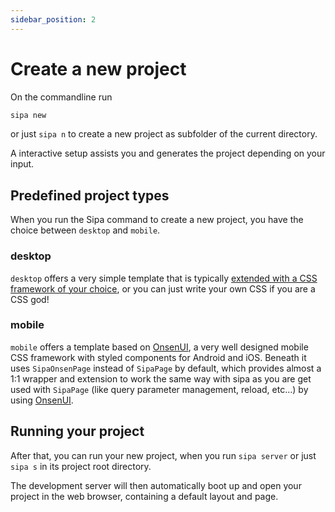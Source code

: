 ```yaml
---
sidebar_position: 2
---
```


# Create a new project
On the commandline run
```bash
sipa new
```
or just `sipa n` to create a new project as subfolder of the current directory.

A interactive setup assists you and generates the project depending on your input.

## Predefined project types

When you run the Sipa command to create a new project, you have the choice between `desktop` and `mobile`.

### desktop
`desktop` offers a very simple template that is typically [extended with a CSS framework of your choice](add-or-remove-libraries), or you can just write your own CSS if you are a CSS god!

### mobile
`mobile` offers a template based on [OnsenUI](https://onsen.io/), a very well designed mobile CSS framework with styled components for Android and iOS. Beneath it uses `SipaOnsenPage` instead of `SipaPage` by default, which provides almost a 1:1 wrapper and extension to work the same way with sipa as you are get used with `SipaPage` (like query parameter management, reload, etc...) by using [OnsenUI](https://onsen.io/).

## Running your project

After that, you can run your new project, when you run `sipa server` or just `sipa s` in its project root directory.

The development server will then automatically boot up and open your project in the web browser, containing a default layout and page.